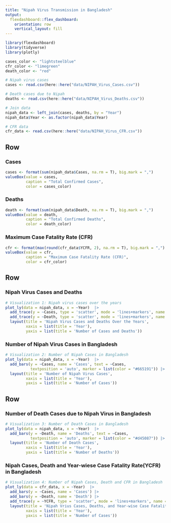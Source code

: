 ---
title: "Nipah Virus Transmission in Bangladesh"
output: 
  flexdashboard::flex_dashboard:
    orientation: row
    vertical_layout: fill
---

```{r setup, include=FALSE}
library(flexdashboard)
library(tidyverse)
library(plotly)
```

```{r, colors, include=FALSE}
cases_color <- "lightsteelblue"
cfr_color <- "limegreen"
death_color <- "red"
```


```{r, data}
# Nipah virus cases 
cases <- read.csv(here::here("data/NIPAH_Virus_Cases.csv"))

# Death cases due to Nipah
deaths <- read.csv(here::here("data/NIPAH_Virus_Deaths.csv"))

# Join data 
nipah_data <- left_join(cases, deaths, by = "Year")
nipah_data$Year <- as.factor(nipah_data$Year)

# CFR data 
cfr_data <- read.csv(here::here("data/NIPAH_Virus_CFR.csv"))
```


Row 
-----------------------------------------------------------------------
### Cases {.value-box}

```{r}
cases <- format(sum(nipah_data$Cases, na.rm = T), big.mark = ",")
valueBox(value = cases, 
         caption = "Total Confirmed Cases", 
         color = cases_color)
```

### Deaths {.value-box}

```{r}
death <- format(sum(nipah_data$Death, na.rm = T), big.mark = ",")
valueBox(value = death, 
         caption = "Total Confirmed Deaths", 
         color = death_color)
```


### Maximum Case Fatality Rate (CFR) {.value-box}

```{r}
cfr <- format(max(round(cfr_data$YCFR, 2), na.rm = T), big.mark = ",")
valueBox(value = cfr, 
         caption = "Maximum Case Fatality Rate (CFR)", 
         color = cfr_color)
```

Row 
-----------------------------------------------------------------------
### Nipah Virus Cases and Deaths 
```{r, cases-death-trends}
# Visualization 1: Nipah virus cases over the years
plot_ly(data = nipah_data, x = ~Year)  |> 
  add_trace(y = ~Cases, type = 'scatter', mode = 'lines+markers', name = "Cases") |> 
  add_trace(y = ~Death, type = 'scatter', mode = 'lines+markers', name = "Deaths") |> 
  layout(title = 'Nipah Virus Cases and Deaths Over the Years', 
         xaxis = list(title = 'Year'),
         yaxis = list(title = 'Number of Cases and Deaths'))
```


### Number of Nipah Virus Cases in Bangladesh 
```{r, number-of-cases}
# Visualization 2: Number of Nipah Cases in Bangladesh 
plot_ly(data = nipah_data, x = ~Year)  |> 
  add_bars(y = ~Cases, name = 'Cases', text = ~Cases, 
           textposition = 'auto', marker = list(color = "#665191")) |> 
  layout(title = 'Number of Nipah Virus Cases', 
         xaxis = list(title = 'Year'),
         yaxis = list(title = 'Number of Cases'))
```




Row 
-----------------------------------------------------------------------


### Number of Death Cases due to Nipah Virus in Bangladesh 
```{r, number-of-deaths}
# Visualization 3: Number of Death Cases in Bangladesh 
plot_ly(data = nipah_data, x = ~Year)  |> 
  add_bars(y = ~Death, name = 'Deaths', text = ~Cases, 
           textposition = 'auto', marker = list(color = "#d45087")) |> 
  layout(title = 'Number of Death Cases', 
         xaxis = list(title = 'Year'),
         yaxis = list(title = 'Number of Deaths'))
```

### Nipah Cases, Death and Year-wiese Case Fatality Rate(YCFR) in Bangladesh 
```{r, cases-deaths-cfr}
# Visualization 4: Number of Nipah Cases, Death and CFR in Bangladesh 
plot_ly(data = cfr_data, x = ~Year)  |> 
  add_bars(y = ~Cases, name = 'Cases') |> 
  add_bars(y = ~Death, name = 'Death') |> 
  add_trace(y = ~YCFR, type = 'scatter', mode = 'lines+markers', name = "YCFR") |> 
  layout(title = 'Nipah Vrius Cases, Deaths, and Year-wise Case Fatality Rate(YCFR)', 
         xaxis = list(title = 'Year'),
         yaxis = list(title = 'Number of Cases'))
```

